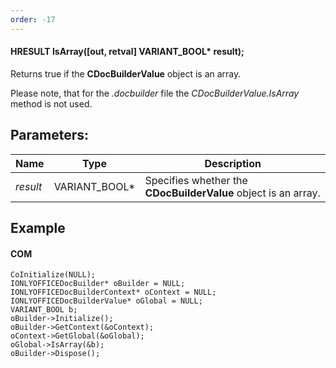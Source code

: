 ```yaml
---
order: -17
---
```

#### HRESULT IsArray(\[out, retval] VARIANT\_BOOL\* result);

Returns true if the **CDocBuilderValue** object is an array.

Please note, that for the *.docbuilder* file the *CDocBuilderValue.IsArray* method is not used.

## Parameters:

| Name     | Type            | Description                                                    |
| -------- | --------------- | -------------------------------------------------------------- |
| *result* | VARIANT\_BOOL\* | Specifies whether the **CDocBuilderValue** object is an array. |

## Example

#### COM

```
CoInitialize(NULL);
IONLYOFFICEDocBuilder* oBuilder = NULL;
IONLYOFFICEDocBuilderContext* oContext = NULL;
IONLYOFFICEDocBuilderValue* oGlobal = NULL;
VARIANT_BOOL b;
oBuilder->Initialize();
oBuilder->GetContext(&oContext);
oContext->GetGlobal(&oGlobal);
oGlobal->IsArray(&b);
oBuilder->Dispose();
```
